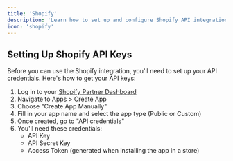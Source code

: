 ```yaml
---
title: 'Shopify'
description: 'Learn how to set up and configure Shopify API integration with detailed steps for obtaining and managing API credentials'
icon: 'shopify'
---
```


## Setting Up Shopify API Keys

Before you can use the Shopify integration, you'll need to set up your API credentials. Here's how to get your API keys:

1. Log in to your [Shopify Partner Dashboard](https://partners.shopify.com)
2. Navigate to Apps > Create App
3. Choose "Create App Manually"
4. Fill in your app name and select the app type (Public or Custom)
5. Once created, go to "API credentials"
6. You'll need these credentials:
   - API Key
   - API Secret Key
   - Access Token (generated when installing the app in a store)



